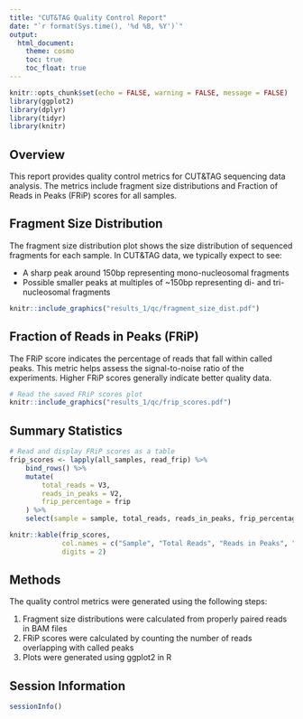 ```yaml
---
title: "CUT&TAG Quality Control Report"
date: "`r format(Sys.time(), '%d %B, %Y')`"
output:
  html_document:
    theme: cosmo
    toc: true
    toc_float: true
---
```


```r
knitr::opts_chunk$set(echo = FALSE, warning = FALSE, message = FALSE)
library(ggplot2)
library(dplyr)
library(tidyr)
library(knitr)
```

## Overview

This report provides quality control metrics for CUT&TAG sequencing data analysis. The metrics include fragment size distributions and Fraction of Reads in Peaks (FRiP) scores for all samples.

## Fragment Size Distribution

The fragment size distribution plot shows the size distribution of sequenced fragments for each sample. In CUT&TAG data, we typically expect to see:

- A sharp peak around 150bp representing mono-nucleosomal fragments
- Possible smaller peaks at multiples of ~150bp representing di- and tri-nucleosomal fragments

```r
knitr::include_graphics("results_1/qc/fragment_size_dist.pdf")
``` 

## Fraction of Reads in Peaks (FRiP)

The FRiP score indicates the percentage of reads that fall within called peaks. This metric helps assess the signal-to-noise ratio of the experiments. Higher FRiP scores generally indicate better quality data.

```r
# Read the saved FRiP scores plot
knitr::include_graphics("results_1/qc/frip_scores.pdf")
```

## Summary Statistics

```r
# Read and display FRiP scores as a table
frip_scores <- lapply(all_samples, read_frip) %>%
    bind_rows() %>%
    mutate(
        total_reads = V3,
        reads_in_peaks = V2,
        frip_percentage = frip
    ) %>%
    select(sample = sample, total_reads, reads_in_peaks, frip_percentage)

knitr::kable(frip_scores, 
             col.names = c("Sample", "Total Reads", "Reads in Peaks", "FRiP %"),
             digits = 2)
```

## Methods

The quality control metrics were generated using the following steps:

1. Fragment size distributions were calculated from properly paired reads in BAM files
2. FRiP scores were calculated by counting the number of reads overlapping with called peaks
3. Plots were generated using ggplot2 in R

## Session Information

```r
sessionInfo()
```
